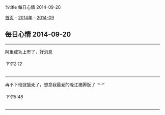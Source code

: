 %title 每日心情 2014-09-20

[[../../../index|首页]] - [[../index|2014年]] - [[index|2014-09]]
==每日心情 2014-09-20==
----
阿里成功上市了，好消息
======下午2:12======
----
再不下班就饿死了，想念我最爱的隆江猪脚饭了 `^-^`
======下午5:48======
----
